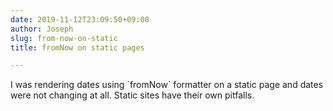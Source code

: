 ```yaml
---
date: 2019-11-12T23:09:50+09:00
author: Joseph
slug: from-now-on-static
title: fromNow on static pages

---
```

I was rendering dates using \`fromNow\` formatter on a static page and dates were not changing at all.  Static sites have their own pitfalls.